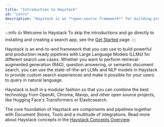 ```yaml
---
title: "Introduction to Haystack"
id: "intro"
description: "Haystack is an **open-source framework** for building production-ready **LLM applications**,  **retrieval-augmented generative pipelines** and **state-of-the-art search systems** that work intelligently over large document collections. Learn more about Haystack and how it works."
---
```

:::info 👍 Welcome to Haystack
To skip the introductions and go directly to installing and creating a search app, see the [Get Started](/docs/overview/get-started) page.
:::

Haystack is an end-to-end framework that you can use to build powerful and production-ready pipelines with Large Language Models (LLMs) for different search use cases. Whether you want to perform retrieval-augmented generation (RAG), question answering, or semantic document search, you can use the state-of-the-art LLMs and NLP models in Haystack to provide custom search experiences and make it possible for your users to query in natural language.

Haystack is built in a modular fashion so that you can combine the best technology from OpenAI, Chroma, Marqo, and other open source projects, like Hugging Face's Transformers or Elasticsearch.

The core foundation of Haystack are components and pipelines together with Document Stores, Tools and a multitude of integrations. Read more about Haystack concepts in the [Haystack Concepts Overview](doc:components_overview).
